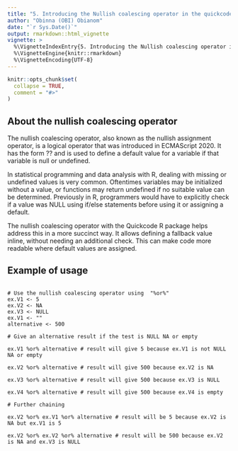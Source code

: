 ---
title: "5. Introducing the Nullish coalescing operator in the quickcode R package"
author: "Obinna (OBI) Obianom"
date: "`r Sys.Date()`"
output: rmarkdown::html_vignette
vignette: >
  %\VignetteIndexEntry{5. Introducing the Nullish coalescing operator in the quickcode R package}
  %\VignetteEngine{knitr::rmarkdown}
  %\VignetteEncoding{UTF-8}
---

```{r setup, include = FALSE}
knitr::opts_chunk$set(
  collapse = TRUE,
  comment = "#>"
)
```

## About the nullish coalescing operator

The nullish coalescing operator, also known as the nullish assignment operator, is a logical operator that was introduced in ECMAScript 2020. It has the form ?? and is used to define a default value for a variable if that variable is null or undefined.

In statistical programming and data analysis with R, dealing with missing or undefined values is very common. Oftentimes variables may be initialized without a value, or functions may return undefined if no suitable value can be determined. Previously in R, programmers would have to explicitly check if a value was NULL using if/else statements before using it or assigning a default.

The nullish coalescing operator with the Quickcode R package helps address this in a more succinct way. It allows defining a fallback value inline, without needing an additional check. This can make code more readable where default values are assigned.


## Example of usage

```

# Use the nullish coalescing operator using  "%or%"
ex.V1 <- 5
ex.V2 <- NA
ex.V3 <- NULL
ex.V1 <- ""
alternative <- 500

# Give an alternative result if the test is NULL NA or empty

ex.V1 %or% alternative # result will give 5 because ex.V1 is not NULL NA or empty

ex.V2 %or% alternative # result will give 500 because ex.V2 is NA

ex.V3 %or% alternative # result will give 500 because ex.V3 is NULL

ex.V4 %or% alternative # result will give 500 because ex.V4 is empty

# Further chaining

ex.V2 %or% ex.V1 %or% alternative # result will be 5 because ex.V2 is NA but ex.V1 is 5

ex.V2 %or% ex.V2 %or% alternative # result will be 500 because ex.V2 is NA and ex.V3 is NULL

```
